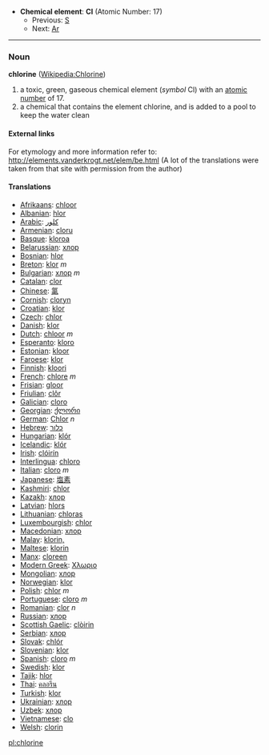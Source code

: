 *'''Chemical element''': '''Cl''' (Atomic Number: 17)
**Previous: [[Sulfur|S]]
**Next: [[Argon|Ar]]
----
=== Noun ===
'''chlorine''' ([[en:Chlorine|Wikipedia:Chlorine]])

#a toxic, green, gaseous chemical element (''symbol'' Cl) with an [[atomic number]] of 17.
#a chemical that contains the element chlorine, and is added to a pool to keep the water clean

====External links====
For etymology and more information refer to:
http://elements.vanderkrogt.net/elem/be.html
(A lot of the translations were taken from that site with permission from the author)

==== Translations ====
*[[Afrikaans]]: [[chloor]]
*[[Albanian]]: [[hlor]]
*[[Arabic]]: [[كلور]]
*[[Armenian]]: [[cloru]]
*[[Basque]]: [[kloroa]]
*[[Belarussian]]: [[хлор]]
*[[Bosnian]]: [[hlor]]
*[[Breton]]: [[klor]] ''m''
*[[Bulgarian]]: [[хлор]] ''m''
*[[Catalan]]: [[clor]]
*[[Chinese]]: [[氯]]
*[[Cornish]]: [[cloryn]]
*[[Croatian]]: [[klor]]
*[[Czech]]: [[chlor]]
*[[Danish]]: [[klor]]
*[[Dutch]]: [[chloor]] ''m''
*[[Esperanto]]: [[kloro]]
*[[Estonian]]: [[kloor]]
*[[Faroese]]: [[klor]]
*[[Finnish]]: [[kloori]]
*[[French]]: [[chlore]] ''m''
*[[Frisian]]: [[gloor]]
*[[Friulian]]: [[clôr]]
*[[Galician]]: [[cloro]]
*[[Georgian]]: [[ქლორი]]
*[[German]]: [[Chlor]] ''n''
*[[Hebrew]]: [[כלור]]
*[[Hungarian]]: [[klór]]
*[[Icelandic]]: [[klór]]
*[[Irish]]: [[clóirín]]
*[[Interlingua]]: [[chloro]]
*[[Italian]]: [[cloro]] ''m''
*[[Japanese]]: [[塩素]]
*[[Kashmiri]]: [[chlor]]
*[[Kazakh]]: [[хлор]]
*[[Latvian]]: [[hlors]]
*[[Lithuanian]]: [[chloras]]
*[[Luxembourgish]]: [[chlor]]
*[[Macedonian]]: [[хлор]]
*[[Malay]]: [[klorin,]]
*[[Maltese]]: [[klorin]]
*[[Manx]]: [[cloreen]]
*[[Modern Greek]]: [[Χλωριο]] '' ''
*[[Mongolian]]: [[хлор]]
*[[Norwegian]]: [[klor]]
*[[Polish]]: [[chlor]] ''m''
*[[Portuguese]]: [[cloro]] ''m''
*[[Romanian]]: [[clor]] ''n''
*[[Russian]]: [[хлор]] '' ''
*[[Scottish Gaelic]]: [[clòirin]]
*[[Serbian]]: [[хлор]]
*[[Slovak]]: [[chlór]]
*[[Slovenian]]: [[klor]]
*[[Spanish]]: [[cloro]] ''m''
*[[Swedish]]: [[klor]]
*[[Tajik]]: [[hlor]]
*[[Thai]]: [[คลอรีน]]
*[[Turkish]]: [[klor]]
*[[Ukrainian]]: [[хлор]]
*[[Uzbek]]: [[хлор]]
*[[Vietnamese]]: [[clo]]
*[[Welsh]]: [[clorin]]

[[pl:chlorine]]